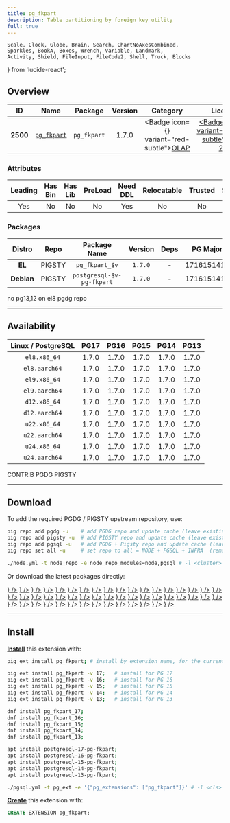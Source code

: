 ```yaml
---
title: pg_fkpart
description: Table partitioning by foreign key utility
full: true
---
```


    Scale, Clock, Globe, Brain, Search, ChartNoAxesCombined,
    Sparkles, BookA, Boxes, Wrench, Variable, Landmark,
    Activity, Shield, FileInput, FileCode2, Shell, Truck, Blocks
} from 'lucide-react';

## Overview

| <TooltipIconButton tooltip="Extension unique identifier" side="top">ID</TooltipIconButton> | <TooltipIconButton tooltip="Extension name" side="top">Name</TooltipIconButton> | <TooltipIconButton tooltip="Package name for installation" side="top">Package</TooltipIconButton> | <TooltipIconButton tooltip="Latest available extension version" side="top">Version</TooltipIconButton> | <TooltipIconButton tooltip="Extension category" side="top">Category</TooltipIconButton> | <TooltipIconButton tooltip="Open source license" side="top">License</TooltipIconButton> | <TooltipIconButton tooltip="Programming language" side="top">Lang</TooltipIconButton> |
|:--------:|:--------:|:----------:|:--------------:|:---------------------------------------:|:------------------------------------------------------:|:----:|
| **2500** | [`pg_fkpart`](https://github.com/lemoineat/pg_fkpart) | `pg_fkpart` | 1.7.0 | <Badge icon={<ChartNoAxesCombined />} variant="red-subtle"><a href="/ext/olap" className="no-underline">OLAP</a></Badge> | <a href="/ext/list/license#gpl-20" className="no-underline"><Badge icon={<Scale />} variant="amber-subtle">GPL-2.0</Badge></a> | <a href="/ext/list/lang#sql"><Badge icon={<FileCode2 />} variant="green-subtle">SQL</Badge></a> |

### Attributes

| <TooltipIconButton tooltip="The Primary Leading extension in the Package" side="top">Leading</TooltipIconButton> | <TooltipIconButton tooltip="Contains binary utils" side="top">Has Bin</TooltipIconButton> | <TooltipIconButton tooltip="Contains .so shared library files" side="top">Has Lib</TooltipIconButton> | <TooltipIconButton tooltip="Requires preloading via shared_preload_libraries" side="top">PreLoad</TooltipIconButton> | <TooltipIconButton tooltip="Requires CREATE EXTENSION DDL command" side="top">Need DDL</TooltipIconButton> | <TooltipIconButton tooltip="Can be installed in any schema" side="top">Relocatable</TooltipIconButton> | <TooltipIconButton tooltip="Can be created by non-superuser" side="top">Trusted</TooltipIconButton> | <TooltipIconButton tooltip="Schemas used by this extension" side="top">Schemas</TooltipIconButton> |
|:-------:|:-------:|:-------:|:-------:|:--------:|:-----------:|:-------:|:-------:|
| Yes | No | No | No | Yes | No | No | `pgfkpart` |

### Packages

| <TooltipIconButton tooltip="Linux distribution family, EL or Debian" side="top">Distro</TooltipIconButton> | <TooltipIconButton tooltip="Package repository" side="top">Repo</TooltipIconButton> | <TooltipIconButton tooltip="The RPM/DEB Package Name Pattern (replace $v with real pg major)" side="top">Package Name</TooltipIconButton> | <TooltipIconButton tooltip="Latest package version" side="top">Version</TooltipIconButton> | <TooltipIconButton tooltip="RPM/DEB Package dependencies" side="top">Deps</TooltipIconButton> | <TooltipIconButton tooltip="Available in these PostgreSQL Major Versions" side="top">PG Major</TooltipIconButton> |
|:----------:|:--------:|:------------------------:|:-----------:|:------------:|:------------------:|
|   **EL**   | <Badge variant="amber-subtle"><span className="font-bold">PIGSTY</span></Badge> | `pg_fkpart_$v` | `1.7.0` | - | <Badge variant="green-subtle">17</Badge><Badge variant="green-subtle">16</Badge><Badge variant="green-subtle">15</Badge><Badge variant="green-subtle">14</Badge><Badge variant="green-subtle">13</Badge> |
| **Debian** | <Badge variant="amber-subtle"><span className="font-bold">PIGSTY</span></Badge> | `postgresql-$v-pg-fkpart` | `1.7.0` | - | <Badge variant="green-subtle">17</Badge><Badge variant="green-subtle">16</Badge><Badge variant="green-subtle">15</Badge><Badge variant="green-subtle">14</Badge><Badge variant="green-subtle">13</Badge> |


<Callout title="Comments" type="info">
    no pg13,12 on el8 pgdg repo
</Callout>


------

## Availability

| <TooltipIconButton tooltip="Linux Distro Arch / PostgreSQL Major Version" side="top">Linux / PostgreSQL </TooltipIconButton> | **PG17** | **PG16** | **PG15** | **PG14** | **PG13** |
|:-----:|:-----:|:-----:|:-----:|:-----:|:-----:|
| `el8.x86_64` | <Badge variant="blue-subtle">1.7.0</Badge> | <Badge variant="blue-subtle">1.7.0</Badge> | <Badge variant="blue-subtle">1.7.0</Badge> | <Badge variant="blue-subtle">1.7.0</Badge> | <Badge variant="amber-subtle">1.7.0</Badge> |
| `el8.aarch64` | <Badge variant="blue-subtle">1.7.0</Badge> | <Badge variant="blue-subtle">1.7.0</Badge> | <Badge variant="blue-subtle">1.7.0</Badge> | <Badge variant="blue-subtle">1.7.0</Badge> | <Badge variant="blue-subtle">1.7.0</Badge> |
| `el9.x86_64` | <Badge variant="blue-subtle">1.7.0</Badge> | <Badge variant="blue-subtle">1.7.0</Badge> | <Badge variant="blue-subtle">1.7.0</Badge> | <Badge variant="blue-subtle">1.7.0</Badge> | <Badge variant="blue-subtle">1.7.0</Badge> |
| `el9.aarch64` | <Badge variant="blue-subtle">1.7.0</Badge> | <Badge variant="blue-subtle">1.7.0</Badge> | <Badge variant="blue-subtle">1.7.0</Badge> | <Badge variant="blue-subtle">1.7.0</Badge> | <Badge variant="blue-subtle">1.7.0</Badge> |
| `d12.x86_64` | <Badge variant="amber-subtle">1.7.0</Badge> | <Badge variant="amber-subtle">1.7.0</Badge> | <Badge variant="amber-subtle">1.7.0</Badge> | <Badge variant="amber-subtle">1.7.0</Badge> | <Badge variant="amber-subtle">1.7.0</Badge> |
| `d12.aarch64` | <Badge variant="amber-subtle">1.7.0</Badge> | <Badge variant="amber-subtle">1.7.0</Badge> | <Badge variant="amber-subtle">1.7.0</Badge> | <Badge variant="amber-subtle">1.7.0</Badge> | <Badge variant="amber-subtle">1.7.0</Badge> |
| `u22.x86_64` | <Badge variant="amber-subtle">1.7.0</Badge> | <Badge variant="amber-subtle">1.7.0</Badge> | <Badge variant="amber-subtle">1.7.0</Badge> | <Badge variant="amber-subtle">1.7.0</Badge> | <Badge variant="amber-subtle">1.7.0</Badge> |
| `u22.aarch64` | <Badge variant="amber-subtle">1.7.0</Badge> | <Badge variant="amber-subtle">1.7.0</Badge> | <Badge variant="amber-subtle">1.7.0</Badge> | <Badge variant="amber-subtle">1.7.0</Badge> | <Badge variant="amber-subtle">1.7.0</Badge> |
| `u24.x86_64` | <Badge variant="amber-subtle">1.7.0</Badge> | <Badge variant="amber-subtle">1.7.0</Badge> | <Badge variant="amber-subtle">1.7.0</Badge> | <Badge variant="amber-subtle">1.7.0</Badge> | <Badge variant="amber-subtle">1.7.0</Badge> |
| `u24.aarch64` | <Badge variant="amber-subtle">1.7.0</Badge> | <Badge variant="amber-subtle">1.7.0</Badge> | <Badge variant="amber-subtle">1.7.0</Badge> | <Badge variant="amber-subtle">1.7.0</Badge> | <Badge variant="amber-subtle">1.7.0</Badge> |

<Badge variant="green-subtle"><span className="font-black">CONTRIB</span></Badge> <Badge variant="blue-subtle"><span className="font-black">PGDG</span></Badge> <Badge variant="amber-subtle"><span className="font-black">PIGSTY</span></Badge>

------

## Download

To add the required PGDG / PIGSTY upstream repository, use:

```bash tab="pig"
pig repo add pgdg -u    # add PGDG repo and update cache (leave existing repos)
pig repo add pigsty -u  # add PIGSTY repo and update cache (leave existing repos)
pig repo add pgsql -u   # add PGDG + Pigsty repo and update cache (leave existing repos)
pig repo set all -u     # set repo to all = NODE + PGSQL + INFRA  (remove existing repos)
```
```bash tab="pigsty"
./node.yml -t node_repo -e node_repo_modules=node,pgsql # -l <cluster>
```

Or download the latest packages directly:

<Files>
    <Folder name="el8.x86_64">
        <a href="https://download.postgresql.org/pub/repos/yum/17/redhat/rhel-8-x86_64/pg_fkpart_17-1.7.0-6PGDG.rhel8.noarch.rpm"><File name="pg_fkpart_17-1.7.0-6PGDG.rhel8.noarch.rpm" icon={<Package className="text-emerald-500" />} /></a>
        <a href="https://download.postgresql.org/pub/repos/yum/16/redhat/rhel-8-x86_64/pg_fkpart_16-1.7.0-4.rhel8.noarch.rpm"><File name="pg_fkpart_16-1.7.0-4.rhel8.noarch.rpm" icon={<Package className="text-emerald-500" />} /></a>
        <a href="https://download.postgresql.org/pub/repos/yum/15/redhat/rhel-8-x86_64/pg_fkpart_15-1.7.0-3.rhel8.noarch.rpm"><File name="pg_fkpart_15-1.7.0-3.rhel8.noarch.rpm" icon={<Package className="text-emerald-500" />} /></a>
        <a href="https://download.postgresql.org/pub/repos/yum/14/redhat/rhel-8-x86_64/pg_fkpart_14-1.7.0-3.rhel8.noarch.rpm"><File name="pg_fkpart_14-1.7.0-3.rhel8.noarch.rpm" icon={<Package className="text-emerald-500" />} /></a>
        <a href="https://repo.pigsty.io/yum/pgsql/el8.x86_64/pg_fkpart_13-1.7.0-1PIGSTY.el8.x86_64.rpm"><File name="pg_fkpart_13-1.7.0-1PIGSTY.el8.x86_64.rpm" icon={<Package className="text-emerald-500" />} /></a>
    </Folder>
    <Folder name="el8.aarch64">
        <a href="https://download.postgresql.org/pub/repos/yum/17/redhat/rhel-8-aarch64/pg_fkpart_17-1.7.0-6PGDG.rhel8.noarch.rpm"><File name="pg_fkpart_17-1.7.0-6PGDG.rhel8.noarch.rpm" icon={<Package className="text-orange-500" />} /></a>
        <a href="https://download.postgresql.org/pub/repos/yum/16/redhat/rhel-8-aarch64/pg_fkpart_16-1.7.0-4.rhel8.noarch.rpm"><File name="pg_fkpart_16-1.7.0-4.rhel8.noarch.rpm" icon={<Package className="text-orange-500" />} /></a>
        <a href="https://download.postgresql.org/pub/repos/yum/15/redhat/rhel-8-aarch64/pg_fkpart_15-1.7.0-3.rhel8.noarch.rpm"><File name="pg_fkpart_15-1.7.0-3.rhel8.noarch.rpm" icon={<Package className="text-orange-500" />} /></a>
        <a href="https://download.postgresql.org/pub/repos/yum/14/redhat/rhel-8-aarch64/pg_fkpart_14-1.7.0-3.rhel8.noarch.rpm"><File name="pg_fkpart_14-1.7.0-3.rhel8.noarch.rpm" icon={<Package className="text-orange-500" />} /></a>
        <a href="https://download.postgresql.org/pub/repos/yum/13/redhat/rhel-8-aarch64/pg_fkpart_13-1.7.0-3.rhel8.noarch.rpm"><File name="pg_fkpart_13-1.7.0-3.rhel8.noarch.rpm" icon={<Package className="text-orange-500" />} /></a>
    </Folder>
    <Folder name="el9.x86_64">
        <a href="https://download.postgresql.org/pub/repos/yum/17/redhat/rhel-9-x86_64/pg_fkpart_17-1.7.0-6PGDG.rhel9.noarch.rpm"><File name="pg_fkpart_17-1.7.0-6PGDG.rhel9.noarch.rpm" icon={<Package className="text-emerald-500" />} /></a>
        <a href="https://download.postgresql.org/pub/repos/yum/16/redhat/rhel-9-x86_64/pg_fkpart_16-1.7.0-4.rhel9.noarch.rpm"><File name="pg_fkpart_16-1.7.0-4.rhel9.noarch.rpm" icon={<Package className="text-emerald-500" />} /></a>
        <a href="https://download.postgresql.org/pub/repos/yum/15/redhat/rhel-9-x86_64/pg_fkpart_15-1.7.0-3.rhel9.noarch.rpm"><File name="pg_fkpart_15-1.7.0-3.rhel9.noarch.rpm" icon={<Package className="text-emerald-500" />} /></a>
        <a href="https://download.postgresql.org/pub/repos/yum/14/redhat/rhel-9-x86_64/pg_fkpart_14-1.7.0-3.rhel9.noarch.rpm"><File name="pg_fkpart_14-1.7.0-3.rhel9.noarch.rpm" icon={<Package className="text-emerald-500" />} /></a>
        <a href="https://download.postgresql.org/pub/repos/yum/13/redhat/rhel-9-x86_64/pg_fkpart_13-1.7.0-3.rhel9.noarch.rpm"><File name="pg_fkpart_13-1.7.0-3.rhel9.noarch.rpm" icon={<Package className="text-emerald-500" />} /></a>
    </Folder>
    <Folder name="el9.aarch64">
        <a href="https://download.postgresql.org/pub/repos/yum/17/redhat/rhel-9-aarch64/pg_fkpart_17-1.7.0-6PGDG.rhel9.noarch.rpm"><File name="pg_fkpart_17-1.7.0-6PGDG.rhel9.noarch.rpm" icon={<Package className="text-orange-500" />} /></a>
        <a href="https://download.postgresql.org/pub/repos/yum/16/redhat/rhel-9-aarch64/pg_fkpart_16-1.7.0-4.rhel9.noarch.rpm"><File name="pg_fkpart_16-1.7.0-4.rhel9.noarch.rpm" icon={<Package className="text-orange-500" />} /></a>
        <a href="https://download.postgresql.org/pub/repos/yum/15/redhat/rhel-9-aarch64/pg_fkpart_15-1.7.0-3.rhel9.noarch.rpm"><File name="pg_fkpart_15-1.7.0-3.rhel9.noarch.rpm" icon={<Package className="text-orange-500" />} /></a>
        <a href="https://download.postgresql.org/pub/repos/yum/14/redhat/rhel-9-aarch64/pg_fkpart_14-1.7.0-3.rhel9.noarch.rpm"><File name="pg_fkpart_14-1.7.0-3.rhel9.noarch.rpm" icon={<Package className="text-orange-500" />} /></a>
        <a href="https://download.postgresql.org/pub/repos/yum/13/redhat/rhel-9-aarch64/pg_fkpart_13-1.7.0-3.rhel9.noarch.rpm"><File name="pg_fkpart_13-1.7.0-3.rhel9.noarch.rpm" icon={<Package className="text-orange-500" />} /></a>
    </Folder>
    <Folder name="d12.x86_64">
        <a href="https://repo.pigsty.io/apt/pgsql/bookworm/pool/main/p/pg-fkpart/postgresql-17-pg-fkpart_1.7.0-1PIGSTY~bookworm_amd64.deb"><File name="postgresql-17-pg-fkpart_1.7.0-1PIGSTY~bookworm_amd64.deb" icon={<Box className="text-emerald-500" />} /></a>
        <a href="https://repo.pigsty.io/apt/pgsql/bookworm/pool/main/p/pg-fkpart/postgresql-16-pg-fkpart_1.7.0-1PIGSTY~bookworm_amd64.deb"><File name="postgresql-16-pg-fkpart_1.7.0-1PIGSTY~bookworm_amd64.deb" icon={<Box className="text-emerald-500" />} /></a>
        <a href="https://repo.pigsty.io/apt/pgsql/bookworm/pool/main/p/pg-fkpart/postgresql-15-pg-fkpart_1.7.0-1PIGSTY~bookworm_amd64.deb"><File name="postgresql-15-pg-fkpart_1.7.0-1PIGSTY~bookworm_amd64.deb" icon={<Box className="text-emerald-500" />} /></a>
        <a href="https://repo.pigsty.io/apt/pgsql/bookworm/pool/main/p/pg-fkpart/postgresql-14-pg-fkpart_1.7.0-1PIGSTY~bookworm_amd64.deb"><File name="postgresql-14-pg-fkpart_1.7.0-1PIGSTY~bookworm_amd64.deb" icon={<Box className="text-emerald-500" />} /></a>
        <a href="https://repo.pigsty.io/apt/pgsql/bookworm/pool/main/p/pg-fkpart/postgresql-13-pg-fkpart_1.7.0-1PIGSTY~bookworm_amd64.deb"><File name="postgresql-13-pg-fkpart_1.7.0-1PIGSTY~bookworm_amd64.deb" icon={<Box className="text-emerald-500" />} /></a>
    </Folder>
    <Folder name="d12.aarch64">
        <a href="https://repo.pigsty.io/apt/pgsql/bookworm/pool/main/p/pg-fkpart/postgresql-17-pg-fkpart_1.7.0-1PIGSTY~bookworm_arm64.deb"><File name="postgresql-17-pg-fkpart_1.7.0-1PIGSTY~bookworm_arm64.deb" icon={<Box className="text-orange-500" />} /></a>
        <a href="https://repo.pigsty.io/apt/pgsql/bookworm/pool/main/p/pg-fkpart/postgresql-16-pg-fkpart_1.7.0-1PIGSTY~bookworm_arm64.deb"><File name="postgresql-16-pg-fkpart_1.7.0-1PIGSTY~bookworm_arm64.deb" icon={<Box className="text-orange-500" />} /></a>
        <a href="https://repo.pigsty.io/apt/pgsql/bookworm/pool/main/p/pg-fkpart/postgresql-15-pg-fkpart_1.7.0-1PIGSTY~bookworm_arm64.deb"><File name="postgresql-15-pg-fkpart_1.7.0-1PIGSTY~bookworm_arm64.deb" icon={<Box className="text-orange-500" />} /></a>
        <a href="https://repo.pigsty.io/apt/pgsql/bookworm/pool/main/p/pg-fkpart/postgresql-14-pg-fkpart_1.7.0-1PIGSTY~bookworm_arm64.deb"><File name="postgresql-14-pg-fkpart_1.7.0-1PIGSTY~bookworm_arm64.deb" icon={<Box className="text-orange-500" />} /></a>
        <a href="https://repo.pigsty.io/apt/pgsql/bookworm/pool/main/p/pg-fkpart/postgresql-13-pg-fkpart_1.7.0-1PIGSTY~bookworm_arm64.deb"><File name="postgresql-13-pg-fkpart_1.7.0-1PIGSTY~bookworm_arm64.deb" icon={<Box className="text-orange-500" />} /></a>
    </Folder>
    <Folder name="u22.x86_64">
        <a href="https://repo.pigsty.io/apt/pgsql/jammy/pool/main/p/pg-fkpart/postgresql-17-pg-fkpart_1.7.0-1PIGSTY~jammy_amd64.deb"><File name="postgresql-17-pg-fkpart_1.7.0-1PIGSTY~jammy_amd64.deb" icon={<Box className="text-emerald-500" />} /></a>
        <a href="https://repo.pigsty.io/apt/pgsql/jammy/pool/main/p/pg-fkpart/postgresql-16-pg-fkpart_1.7.0-1PIGSTY~jammy_amd64.deb"><File name="postgresql-16-pg-fkpart_1.7.0-1PIGSTY~jammy_amd64.deb" icon={<Box className="text-emerald-500" />} /></a>
        <a href="https://repo.pigsty.io/apt/pgsql/jammy/pool/main/p/pg-fkpart/postgresql-15-pg-fkpart_1.7.0-1PIGSTY~jammy_amd64.deb"><File name="postgresql-15-pg-fkpart_1.7.0-1PIGSTY~jammy_amd64.deb" icon={<Box className="text-emerald-500" />} /></a>
        <a href="https://repo.pigsty.io/apt/pgsql/jammy/pool/main/p/pg-fkpart/postgresql-14-pg-fkpart_1.7.0-1PIGSTY~jammy_amd64.deb"><File name="postgresql-14-pg-fkpart_1.7.0-1PIGSTY~jammy_amd64.deb" icon={<Box className="text-emerald-500" />} /></a>
        <a href="https://repo.pigsty.io/apt/pgsql/jammy/pool/main/p/pg-fkpart/postgresql-13-pg-fkpart_1.7.0-1PIGSTY~jammy_amd64.deb"><File name="postgresql-13-pg-fkpart_1.7.0-1PIGSTY~jammy_amd64.deb" icon={<Box className="text-emerald-500" />} /></a>
    </Folder>
    <Folder name="u22.aarch64">
        <a href="https://repo.pigsty.io/apt/pgsql/jammy/pool/main/p/pg-fkpart/postgresql-17-pg-fkpart_1.7.0-1PIGSTY~jammy_arm64.deb"><File name="postgresql-17-pg-fkpart_1.7.0-1PIGSTY~jammy_arm64.deb" icon={<Box className="text-orange-500" />} /></a>
        <a href="https://repo.pigsty.io/apt/pgsql/jammy/pool/main/p/pg-fkpart/postgresql-16-pg-fkpart_1.7.0-1PIGSTY~jammy_arm64.deb"><File name="postgresql-16-pg-fkpart_1.7.0-1PIGSTY~jammy_arm64.deb" icon={<Box className="text-orange-500" />} /></a>
        <a href="https://repo.pigsty.io/apt/pgsql/jammy/pool/main/p/pg-fkpart/postgresql-15-pg-fkpart_1.7.0-1PIGSTY~jammy_arm64.deb"><File name="postgresql-15-pg-fkpart_1.7.0-1PIGSTY~jammy_arm64.deb" icon={<Box className="text-orange-500" />} /></a>
        <a href="https://repo.pigsty.io/apt/pgsql/jammy/pool/main/p/pg-fkpart/postgresql-14-pg-fkpart_1.7.0-1PIGSTY~jammy_arm64.deb"><File name="postgresql-14-pg-fkpart_1.7.0-1PIGSTY~jammy_arm64.deb" icon={<Box className="text-orange-500" />} /></a>
        <a href="https://repo.pigsty.io/apt/pgsql/jammy/pool/main/p/pg-fkpart/postgresql-13-pg-fkpart_1.7.0-1PIGSTY~jammy_arm64.deb"><File name="postgresql-13-pg-fkpart_1.7.0-1PIGSTY~jammy_arm64.deb" icon={<Box className="text-orange-500" />} /></a>
    </Folder>
    <Folder name="u24.x86_64">
        <a href="https://repo.pigsty.io/apt/pgsql/noble/pool/main/p/pg-fkpart/postgresql-17-pg-fkpart_1.7.0-1PIGSTY~noble_amd64.deb"><File name="postgresql-17-pg-fkpart_1.7.0-1PIGSTY~noble_amd64.deb" icon={<Box className="text-emerald-500" />} /></a>
        <a href="https://repo.pigsty.io/apt/pgsql/noble/pool/main/p/pg-fkpart/postgresql-16-pg-fkpart_1.7.0-1PIGSTY~noble_amd64.deb"><File name="postgresql-16-pg-fkpart_1.7.0-1PIGSTY~noble_amd64.deb" icon={<Box className="text-emerald-500" />} /></a>
        <a href="https://repo.pigsty.io/apt/pgsql/noble/pool/main/p/pg-fkpart/postgresql-15-pg-fkpart_1.7.0-1PIGSTY~noble_amd64.deb"><File name="postgresql-15-pg-fkpart_1.7.0-1PIGSTY~noble_amd64.deb" icon={<Box className="text-emerald-500" />} /></a>
        <a href="https://repo.pigsty.io/apt/pgsql/noble/pool/main/p/pg-fkpart/postgresql-14-pg-fkpart_1.7.0-1PIGSTY~noble_amd64.deb"><File name="postgresql-14-pg-fkpart_1.7.0-1PIGSTY~noble_amd64.deb" icon={<Box className="text-emerald-500" />} /></a>
        <a href="https://repo.pigsty.io/apt/pgsql/noble/pool/main/p/pg-fkpart/postgresql-13-pg-fkpart_1.7.0-1PIGSTY~noble_amd64.deb"><File name="postgresql-13-pg-fkpart_1.7.0-1PIGSTY~noble_amd64.deb" icon={<Box className="text-emerald-500" />} /></a>
    </Folder>
    <Folder name="u24.aarch64">
        <a href="https://repo.pigsty.io/apt/pgsql/noble/pool/main/p/pg-fkpart/postgresql-17-pg-fkpart_1.7.0-1PIGSTY~noble_arm64.deb"><File name="postgresql-17-pg-fkpart_1.7.0-1PIGSTY~noble_arm64.deb" icon={<Box className="text-orange-500" />} /></a>
        <a href="https://repo.pigsty.io/apt/pgsql/noble/pool/main/p/pg-fkpart/postgresql-16-pg-fkpart_1.7.0-1PIGSTY~noble_arm64.deb"><File name="postgresql-16-pg-fkpart_1.7.0-1PIGSTY~noble_arm64.deb" icon={<Box className="text-orange-500" />} /></a>
        <a href="https://repo.pigsty.io/apt/pgsql/noble/pool/main/p/pg-fkpart/postgresql-15-pg-fkpart_1.7.0-1PIGSTY~noble_arm64.deb"><File name="postgresql-15-pg-fkpart_1.7.0-1PIGSTY~noble_arm64.deb" icon={<Box className="text-orange-500" />} /></a>
        <a href="https://repo.pigsty.io/apt/pgsql/noble/pool/main/p/pg-fkpart/postgresql-14-pg-fkpart_1.7.0-1PIGSTY~noble_arm64.deb"><File name="postgresql-14-pg-fkpart_1.7.0-1PIGSTY~noble_arm64.deb" icon={<Box className="text-orange-500" />} /></a>
        <a href="https://repo.pigsty.io/apt/pgsql/noble/pool/main/p/pg-fkpart/postgresql-13-pg-fkpart_1.7.0-1PIGSTY~noble_arm64.deb"><File name="postgresql-13-pg-fkpart_1.7.0-1PIGSTY~noble_arm64.deb" icon={<Box className="text-orange-500" />} /></a>
    </Folder>
</Files>

------

## Install

[**Install**](/docs/pgsql/extension/install) this extension with:

```bash tab="pig"
pig ext install pg_fkpart; # install by extension name, for the current active PG version

pig ext install pg_fkpart -v 17;   # install for PG 17
pig ext install pg_fkpart -v 16;   # install for PG 16
pig ext install pg_fkpart -v 15;   # install for PG 15
pig ext install pg_fkpart -v 14;   # install for PG 14
pig ext install pg_fkpart -v 13;   # install for PG 13
```
```bash tab="yum" 
dnf install pg_fkpart_17;
dnf install pg_fkpart_16;
dnf install pg_fkpart_15;
dnf install pg_fkpart_14;
dnf install pg_fkpart_13;
```
```bash tab="apt" 
apt install postgresql-17-pg-fkpart;
apt install postgresql-16-pg-fkpart;
apt install postgresql-15-pg-fkpart;
apt install postgresql-14-pg-fkpart;
apt install postgresql-13-pg-fkpart;
```
```bash tab="ansible"
./pgsql.yml -t pg_ext -e '{"pg_extensions": ["pg_fkpart"]}' # -l <cls>
```

[**Create**](/docs/pgsql/extension/create) this extension with:

```sql
CREATE EXTENSION pg_fkpart;
```


